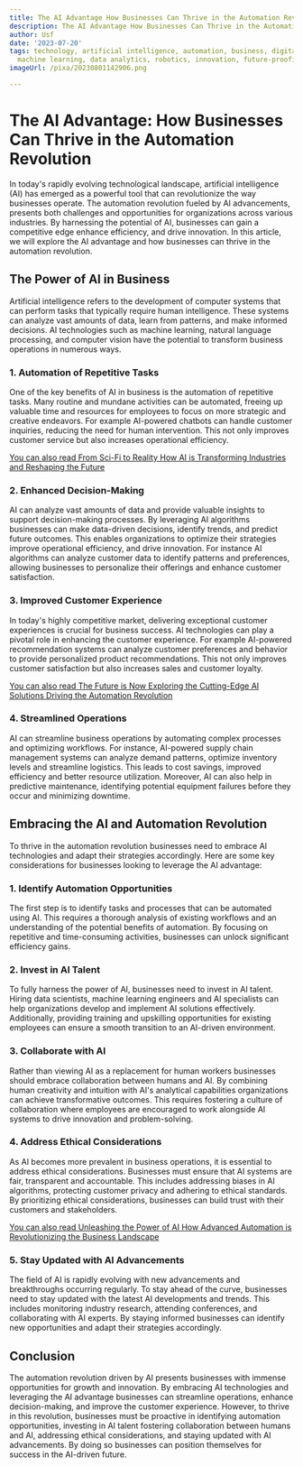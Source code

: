 ```yaml
---
title: The AI Advantage How Businesses Can Thrive in the Automation Revolution
description: The AI Advantage How Businesses Can Thrive in the Automation Revolution
author: Usf
date: '2023-07-20'
tags: technology, artificial intelligence, automation, business, digital transformation,
  machine learning, data analytics, robotics, innovation, future-proofing
imageUrl: /pixa/20230801142906.png

---
```

# The AI Advantage: How Businesses  Can Thrive in the Automation Revolution

In today's rapidly evolving technological landscape, artificial intelligence (AI) has emerged as a powerful tool that can revolutionize the way businesses operate. The automation revolution fueled by AI advancements, presents  both challenges and opportunities for organizations across various industries. By harnessing the potential  of AI, businesses can gain a competitive  edge  enhance efficiency, and  drive innovation. In this article, we will explore the  AI advantage and how businesses can  thrive in the automation revolution.

## The Power of AI in Business

Artificial  intelligence refers to the development of computer systems that can perform  tasks that typically require human intelligence. These systems  can analyze vast amounts of data, learn from patterns, and make informed decisions. AI technologies such as machine learning,  natural language processing, and computer vision  have the  potential to transform business  operations in numerous ways.

### 1. Automation of Repetitive Tasks

One  of the key benefits of AI  in business is the automation of repetitive tasks. Many routine and  mundane activities can be automated, freeing up valuable time and resources for employees to focus on more  strategic and creative endeavors.  For  example AI-powered  chatbots can handle customer inquiries,  reducing the need for human intervention. This not only improves customer service but also increases operational efficiency.

[You can also read From Sci-Fi to Reality How AI is Transforming Industries and  Reshaping the Future](From%20Sci-Fi%20to%20Reality%20How%20AI%20is%20Transforming%20Industries%20and%20Reshaping%20the%20Future)


### 2. Enhanced Decision-Making

AI  can analyze vast  amounts of data and provide  valuable insights to support decision-making  processes. By leveraging AI  algorithms businesses can make data-driven decisions, identify trends, and predict future outcomes.  This enables organizations to optimize their strategies improve operational efficiency, and drive innovation. For instance AI algorithms can  analyze customer data to identify patterns and preferences, allowing businesses to personalize their offerings and enhance customer satisfaction.

### 3. Improved Customer Experience

In today's highly competitive market, delivering exceptional customer experiences is crucial for business success. AI technologies can play a  pivotal role in enhancing the customer experience. For example AI-powered recommendation  systems can analyze customer preferences and behavior  to provide personalized product recommendations.  This not only improves customer satisfaction but also increases sales  and customer loyalty.

[You can  also  read The Future is Now Exploring the  Cutting-Edge AI  Solutions Driving  the Automation Revolution](The%20Future%20is%20Now%20Exploring%20the%20Cutting-Edge%20AI%20Solutions%20Driving%20the%20Automation%20Revolution)


###  4. Streamlined Operations

AI can  streamline business operations by automating complex processes and optimizing workflows. For instance, AI-powered  supply  chain management systems can analyze  demand  patterns,  optimize inventory levels and streamline logistics. This leads to cost savings,  improved efficiency and better resource utilization. Moreover, AI can also help in predictive maintenance, identifying potential  equipment failures before they occur and minimizing downtime.

## Embracing the  AI and Automation Revolution

To thrive in the automation revolution businesses need to embrace AI technologies and adapt their strategies accordingly. Here are some key considerations for businesses looking to leverage the AI advantage:

### 1. Identify Automation Opportunities

The first step is to identify tasks and processes that can be automated using AI. This requires a thorough analysis of existing workflows and an understanding of the potential benefits of automation. By focusing on repetitive and time-consuming activities, businesses can unlock significant efficiency gains.

### 2.  Invest in AI Talent

To fully  harness  the power of AI, businesses need to invest in AI talent. Hiring data scientists, machine learning engineers and AI specialists can help organizations develop and implement  AI solutions effectively. Additionally, providing training  and upskilling opportunities  for existing employees can ensure  a smooth transition to an AI-driven environment.

### 3. Collaborate with AI

Rather than viewing  AI as a replacement for human workers businesses should embrace collaboration between humans and  AI. By combining human creativity and intuition  with  AI's analytical  capabilities organizations can achieve transformative outcomes. This requires fostering a culture of collaboration where employees are encouraged to work alongside AI systems to drive innovation and problem-solving.

### 4. Address Ethical Considerations

As AI becomes  more prevalent in  business operations, it is  essential to address ethical considerations. Businesses must  ensure that AI systems are fair, transparent and accountable. This includes addressing biases in AI algorithms, protecting customer privacy and adhering to ethical  standards.  By prioritizing ethical  considerations, businesses  can build trust with their customers and stakeholders.

[You  can also read Unleashing the  Power of AI  How Advanced Automation is Revolutionizing the Business Landscape](Unleashing%20the%20Power%20of%20AI%20How%20Advanced%20Automation%20is%20Revolutionizing%20the%20Business%20Landscape)


### 5. Stay Updated with AI Advancements

The  field of AI is rapidly evolving with new advancements  and breakthroughs occurring regularly. To stay ahead of the curve,  businesses need to stay updated with the latest AI developments and trends. This includes monitoring industry research, attending conferences, and collaborating with AI  experts. By staying informed businesses can identify new opportunities  and adapt their strategies  accordingly.

## Conclusion

The automation revolution driven by AI  presents businesses with immense opportunities for growth and innovation. By embracing AI  technologies and leveraging the AI advantage businesses can streamline operations, enhance decision-making, and improve the customer experience. However, to  thrive in this revolution, businesses must be proactive in identifying automation opportunities, investing in AI talent fostering collaboration between humans and AI, addressing ethical considerations, and staying updated  with AI advancements. By doing so businesses can position themselves for success in the AI-driven future.